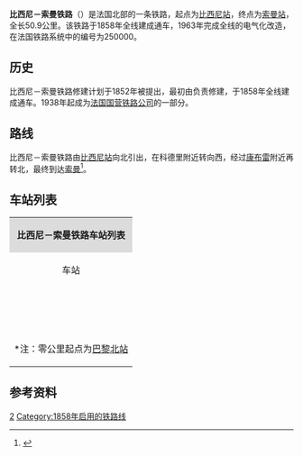 {{Infobox rail system-route
|collapsed=no
|box_width=
|rail_name=比西尼－索曼铁路<br>{{lang|fr|Ligne de Busigny à Somain}}
|banner_color=
|sec_banner_color=
|logo_filename={{法国交通标志/铁路|250000}}
|image_width=
|logo_bgcolor=
|logo_note=
|image =RFN 250 000.png
|imagesize=
|caption=比西尼－索曼铁路路线图
|system_map=
|mapimage_width=
|map_bgcolor=
|locale={{FRA}}
|service_type=
|start=[[比西尼站|比西尼站]]、[[索曼站|索曼站]]
|begin_operation=1846年
|end_operation=
|operation_note=
|system_length=50.9km
|length_in_operation=50.9km
|total_length=
|status=部分关闭
|line_title=线路
|lines=[[复线铁路|复线铁路]]
|stations=
|route_title=线路
|main_route=
|secondary_route=
|branch_route=
|standard=
|main_stations=[[比西尼站|比西尼站]]、[[索曼站|索曼站]]
|ridership=
|fleet_size=
|max_speed= 
|track_gauge=
|distance_between_mainlines=
|min_radius=
|max_grade=
|block_signal=
|electrified=25 kV – 50 Hz
|depot=
|operator={{法国交通数据|sncf}}
|franchise=
|hq=
|key_person=
|website=
|route_map=
}}
'''比西尼－索曼铁路'''（{{lang-fr|Ligne de Busigny à Somain}}）是法国北部的一条铁路，起点为[[比西尼站|比西尼站]]，终点为[[索曼站|索曼站]]，全长50.9公里。该铁路于1858年全线建成通车，1963年完成全线的电气化改造，在法国铁路系统中的编号为250000。

==历史==

比西尼－索曼铁路修建计划于1852年被提出，最初由{{link-fr|法国北部铁路公司|Compagnie des chemins de fer du Nord}}负责修建，于1858年全线建成通车。1938年起成为[[法国国营铁路公司|法国国营铁路公司]]的一部分。

==路线==
比西尼－索曼铁路由[[比西尼站|比西尼站]]向北引出，在科德里附近转向西，经过[[康布雷|康布雷]]附近再转北，最终到达[[索曼|索曼]]<ref name="geo">{{Cite web|url=https://www.geoportail.gouv.fr/carte|title=Carte|accessdate=2021-04-06|author=Géoportail|language=fr|publisher=Géoportail|archive-url=https://web.archive.org/web/20170129154129/https://www.geoportail.gouv.fr/carte/|archive-date=2017-01-29|dead-url=no}}</ref>。

==车站列表==
{| class="wikitable mw-collapsible " style="margin:1em auto 1em auto; font-size:smaller"
|colspan="5" align="center" style="background:#DCDCDC"|'''比西尼－索曼铁路车站列表'''
|-
!align="center" |车站
!align="center" |公里数<nowiki>*</nowiki>
!align="center" |交汇路线
!align="center" |本线停靠车种
!align="center" |可换乘交通
|-
|align="center" rowspan=3|{{Arret|Busigny|[[比西尼站|比西尼站]]}}
|180.330
|{{法国交通标志/铁路|242000}} [[克雷伊－热蒙铁路|克雷伊－热蒙铁路]]<small>（[[克雷伊站|克雷伊]]方向）</small>↑<br>
|align="center"|{{法国交通数据|tgv}}<br>{{法国交通数据|ter|hdf}}
|{{法国交通数据|car|59}}
|-
|182.251
|{{法国交通标志/铁路|242000}} [[克雷伊－热蒙铁路|克雷伊－热蒙铁路]]<small>（[[莫伯日站|莫伯日]]方向）</small>↙
|
|
|-
|182.972
|联络线，前往[[克雷伊－热蒙铁路|{{法国交通标志/铁路]]的[[莫伯日站|莫伯日]]方向↖
|
|
|-
|align="center"|{{Arret|Maurois|[[莫鲁瓦站|莫鲁瓦站]]}}
|183.635
|
|align="center"|{{法国交通数据|ter|hdf}}
|
|-
|align="center"|{{Arret|Bertry|[[贝尔特里站|贝尔特里站]]}}
|186.404
|
|align="center"|{{法国交通数据|ter|hdf}}
|
|-
|align="center"|{{Arret|Caudry|[[科德里站|科德里站]]}}
|190.703
|
|align="center"|{{法国交通数据|ter|hdf}}
|{{法国交通数据|car|59}}
|-
|align="center"|{{Arret|Cattenières|[[卡特尼耶尔站|卡特尼耶尔站]]}}
|196.559
|
|align="center"|{{法国交通数据|ter|hdf}}
|
|-
|align="center"|{{Arret|Wambaix|[[旺拜站|旺拜站]]}}
|198.424
|
|align="center"|{{法国交通数据|ter|hdf}}
|{{法国交通数据|car|59}}
|-
|
|204.546
|联络线，前往[[康布雷城站|康布雷城站]]↘
|
|
|-
|
|205.113
|联络线，前往[[康布雷城站|康布雷城站]]↗
|
|
|-
|align="center"|{{Arret|Escaudœuvres|[[埃斯科德夫尔站|埃斯科德夫尔站]]}}
|208.327
|
|align="center"|{{法国交通数据|ter|hdf}}
|{{法国交通数据|car|59}}
|-
|align="center"|{{Arret|Iwuy|[[伊维站|伊维站]]}}
|213.797
|
|align="center"|{{法国交通数据|ter|hdf}}
|{{法国交通数据|car|59}}
|-
|align="center"|{{Arret|Bouchain|[[布尚站|布尚站]]}}
|219.772
|
|align="center"|{{法国交通数据|ter|hdf}}
|{{法国交通数据|car|59}}<br>{{法国交通数据/城市公共交通|瓦朗谢讷}}
|-
|align="center"|{{Arret|Lourches|[[卢尔什站|卢尔什站]]}}
|223.539
|{{法国交通标志/铁路|254000}} [[卢尔什－瓦朗谢讷铁路|卢尔什－瓦朗谢讷铁路]]<small>（[[瓦朗谢讷站|瓦朗谢讷]]方向）</small>↙
|align="center"|{{法国交通数据|ter|hdf}}
|{{法国交通数据|car|59}}<br>{{法国交通数据/城市公共交通|瓦朗谢讷}}
|-
|align="center" rowspan=2|{{Arret|Somain|[[索曼站|索曼站]]}}
|230.650
|{{法国交通标志/铁路|262000}} [[杜埃－布朗米瑟龙铁路|杜埃－布朗米瑟龙铁路]]<small>（[[瓦朗谢讷站|瓦朗谢讷]]方向）</small>↖<br>{{法国交通标志/铁路|268000}} <s>[[索曼－阿吕安铁路|索曼－阿吕安铁路]]<small>（阿吕安方向）</small></s>↖
|
|
|-
|231.195
|{{法国交通标志/铁路|258000}} [[欧比尼欧巴克－索曼铁路|欧比尼欧巴克－索曼铁路]]<small>（[[欧比尼欧巴克站|欧比尼欧巴克]]方向）</small>↘<br>{{法国交通标志/铁路|262000}} [[杜埃－布朗米瑟龙铁路|杜埃－布朗米瑟龙铁路]]<small>（[[杜埃站|杜埃]]方向）</small>↓
|align="center"|{{法国交通数据|ter|hdf}}
|{{法国交通数据|car|59}}
|-
|colspan=5|<nowiki>*</nowiki>注：零公里起点为[[巴黎北站|巴黎北站]]
|}

==参考资料==
{{Reflist}}
[[Category:法国铁路线|2]]
[[Category:1858年启用的铁路线|Category:1858年启用的铁路线]]